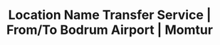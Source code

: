 ---
title: "Location Name Transfer Service | From/To Bodrum Airport | Momtur"
seo:
  title: "Location Name Transfer | Bodrum Airport Transportation | Momtur"
  description: "Professional transfer service from Location Name to Bodrum Airport. Fixed prices, luxury vehicles, 24/7 availability, English-speaking drivers."
  keywords: "location name transfer, location to bodrum airport, bodrum to location, private transfer location, vip transfer location"
  canonical: "https://momtur.com/locations/region/location"
  og:
    title: "Location Name Transfer Service | Momtur"
    description: "Reliable transfer service connecting Location Name with Bodrum Airport and surrounding areas."
    image: "https://res.cloudinary.com/djzzikcey/image/upload/location-image.jpg"
    url: "https://momtur.com/locations/region/location"
    type: "article"
    locale: "en_US"
    site_name: "Momtur"
  twitter:
    card: "summary_large_image"
    title: "Location Name Transfer Service | Momtur"
    description: "Professional transfer service for Location Name area."
    image: "https://res.cloudinary.com/djzzikcey/image/upload/location-image.jpg"
geo:
  latitude: "37.0344"
  longitude: "27.4305"
  region: "Muğla"
  locality: "Location Name"
description: "Transfer services for Location Name area"
tags: [location, transfer, bodrum-transfer, airport-transfer, region-name]
robots: "index, follow"
---